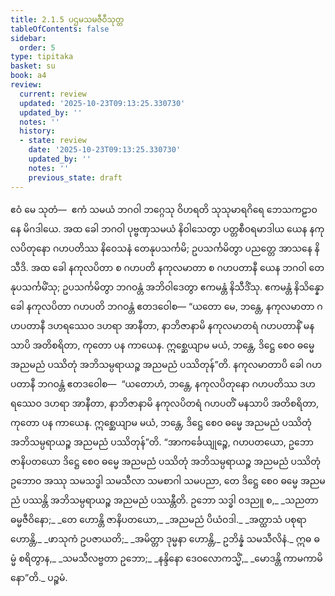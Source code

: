 ```yaml
---
title: 2.1.5 ပဌမသမဇီဝီသုတ္တ
tableOfContents: false
sidebar:
  order: 5
type: tipitaka
basket: su
book: a4
review:
  current: review
  updated: '2025-10-23T09:13:25.330730'
  updated_by: ''
  notes: ''
  history:
  - state: review
    date: '2025-10-23T09:13:25.330730'
    updated_by: ''
    notes: ''
    previous_state: draft
---
```



<ReviewStatus review={frontmatter.review} showDetails={true} />

<HypothesisAnnotation frontmatter={frontmatter} />

<DynamicBreadcrumb />

<Division number="55" book="a4" e="ch" v="15" p="372">

<Paragraph number="405" book="a4">
ဧဝံ မေ သုတံ—  ဧကံ သမယံ ဘဂဝါ ဘဂ္ဂေသု ဝိဟရတိ သုသုမာရဂိရေ ဘေသကဠာဝနေ မိဂဒါယေ. အထ ခေါ ဘဂဝါ ပုဗ္ဗဏှသမယံ နိဝါသေတွာ ပတ္တစီဝရမာဒါယ ယေန နကုလပိတုနော ဂဟပတိဿ နိဝေသနံ တေနုပသင်္ကမိ; ဥပသင်္ကမိတွာ ပညတ္တေ အာသနေ နိသီဒိ. အထ ခေါ နကုလပိတာ စ ဂဟပတိ နကုလမာတာ စ ဂဟပတာနီ ယေန ဘဂဝါ တေနုပသင်္ကမိံသု; ဥပသင်္ကမိတွာ ဘဂဝန္တံ အဘိဝါဒေတွာ ဧကမန္တံ နိသီဒိံသု. ဧကမန္တံ နိသိန္နော ခေါ နကုလပိတာ ဂဟပတိ ဘဂဝန္တံ ဧတဒဝေါစ—
</Paragraph>

<Paragraph number="406" book="a4">
“ယတော မေ, ဘန္တေ, နကုလမာတာ ဂဟပတာနီ ဒဟရဿေဝ ဒဟရာ အာနီတာ, နာဘိဇာနာမိ နကုလမာတရံ ဂဟပတာနိံ မနသာပိ အတိစရိတာ, ကုတော ပန ကာယေန. ဣစ္ဆေယျာမ မယံ, ဘန္တေ, ဒိဋ္ဌေ စေဝ ဓမ္မေ အညမညံ ပဿိတုံ အဘိသမ္ပရာယဉ္စ အညမညံ ပဿိတုန်”တိ. နကုလမာတာပိ ခေါ ဂဟပတာနီ ဘဂဝန္တံ ဧတဒဝေါစ—  “ယတောဟံ, ဘန္တေ, နကုလပိတုနော ဂဟပတိဿ ဒဟရဿေဝ ဒဟရာ အာနီတာ, နာဘိဇာနာမိ နကုလပိတရံ ဂဟပတိံ မနသာပိ အတိစရိတာ, ကုတော ပန ကာယေန. ဣစ္ဆေယျာမ မယံ, ဘန္တေ, ဒိဋ္ဌေ စေဝ ဓမ္မေ အညမညံ ပဿိတုံ အဘိသမ္ပရာယဉ္စ အညမညံ ပဿိတုန်”တိ.
</Paragraph>

<Paragraph number="407" book="a4">
“အာကင်္ခေယျုဉ္စေ, ဂဟပတယော, ဥဘော ဇာနိပတယော ဒိဋ္ဌေ စေဝ ဓမ္မေ အညမညံ ပဿိတုံ အဘိသမ္ပရာယဉ္စ အညမညံ ပဿိတုံ ဥဘောဝ အဿု သမသဒ္ဓါ သမသီလာ သမစာဂါ သမပညာ, တေ ဒိဋ္ဌေ စေဝ ဓမ္မေ အညမညံ ပဿန္တိ အဘိသမ္ပရာယဉ္စ အညမညံ ပဿန္တီတိ.
</Paragraph>

<Paragraph number="408" type="verses" book="a4">
ဥဘော သဒ္ဓါ ဝဒညူ စ,_  
_သညတာ ဓမ္မဇီဝိနော;_  
_တေ ဟောန္တိ ဇာနိပတယော,_  
_အညမညံ ပိယံဝဒါ._  

</Paragraph>

<Paragraph number="409" type="verses" book="a4">
_အတ္ထာသံ ပစုရာ ဟောန္တိ,_  
_ဖာသုကံ ဥပဇာယတိ;_  
_အမိတ္တာ ဒုမ္မနာ ဟောန္တိ,_  
ဥဘိန္နံ သမသီလိနံ._  

</Paragraph>

<Paragraph number="410" type="verses" book="a4">
ဣဓ ဓမ္မံ စရိတွာန,_  
_သမသီလဗ္ဗတာ ဥဘော;_  
_နန္ဒိနော ဒေဝလောကသ္မိံ,_  
_မောဒန္တိ ကာမကာမိနော”တိ._  


</Paragraph>
</Division>

<Paragraph number="411" type="center" book="a4">
ပဉ္စမံ.
</Paragraph>
